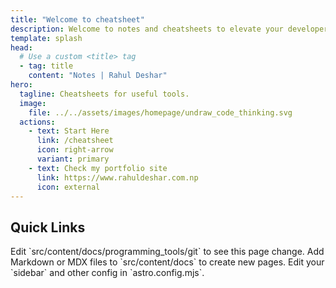 ```yaml
---
title: "Welcome to cheatsheet"
description: Welcome to notes and cheatsheets to elevate your developer journey
template: splash
head:
  # Use a custom <title> tag
  - tag: title
    content: "Notes | Rahul Deshar"
hero:
  tagline: Cheatsheets for useful tools.
  image:
    file: ../../assets/images/homepage/undraw_code_thinking.svg
  actions:
    - text: Start Here
      link: /cheatsheet
      icon: right-arrow
      variant: primary
    - text: Check my portfolio site
      link: https://www.rahuldeshar.com.np
      icon: external
---
```



## Quick Links

<CardGrid stagger>
  <Card title="Git" icon="pencil">
    Edit `src/content/docs/programming_tools/git` to see this page change.
  </Card>
  <Card title="Add new content" icon="add-document">
    Add Markdown or MDX files to `src/content/docs` to create new pages.
  </Card>
  <Card title="Configure your site" icon="setting">
    Edit your `sidebar` and other config in `astro.config.mjs`.
  </Card>
</CardGrid>
